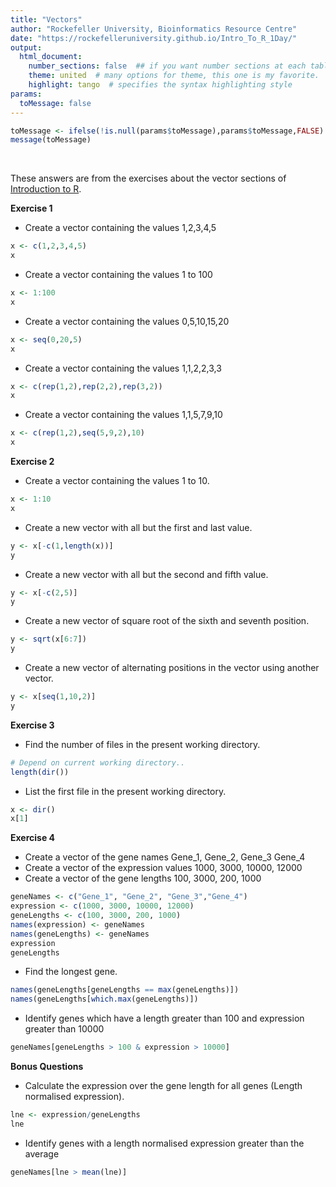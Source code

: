 ```yaml
---
title: "Vectors"
author: "Rockefeller University, Bioinformatics Resource Centre"
date: "https://rockefelleruniversity.github.io/Intro_To_R_1Day/"
output: 
  html_document:
    number_sections: false  ## if you want number sections at each table header
    theme: united  # many options for theme, this one is my favorite.
    highlight: tango  # specifies the syntax highlighting style
params:
  toMessage: false    
---
```


```r
toMessage <- ifelse(!is.null(params$toMessage),params$toMessage,FALSE)
message(toMessage)
```

<p>&nbsp;</p>
These answers are from the exercises about the vector sections of [Introduction to R](https://rockefelleruniversity.github.io/Intro_To_R_1Day/). 



**Exercise 1**

- Create a vector containing the values 1,2,3,4,5
```r
x <- c(1,2,3,4,5)
x
```
- Create a vector containing the values 1 to 100
```r
x <- 1:100
x
```
- Create a vector containing the values  0,5,10,15,20
```r
x <- seq(0,20,5)
x
```
- Create a vector containing the values 1,1,2,2,3,3
```r
x <- c(rep(1,2),rep(2,2),rep(3,2))
x
```
- Create a vector containing the values 1,1,5,7,9,10
```r
x <- c(rep(1,2),seq(5,9,2),10)
x
```

**Exercise 2**

- Create a vector containing the values 1 to 10.
```r
x <- 1:10
x
```
- Create a new vector with all but the first and last value.
```r
y <- x[-c(1,length(x))]
y
```
- Create a new vector with all but the second and fifth value.
```r
y <- x[-c(2,5)]
y
```
- Create a new vector of square root of the sixth and seventh position.
```r
y <- sqrt(x[6:7])
y
```

- Create a new vector of alternating positions in the vector using another vector.
```r
y <- x[seq(1,10,2)]
y
```


**Exercise 3** 

- Find the number of files in the present working directory.
```r
# Depend on current working directory..
length(dir())
```

- List the first file in the present working directory.
```r
x <- dir()
x[1]
```

**Exercise 4**

- Create a vector of the gene names Gene_1, Gene_2, Gene_3 Gene_4
- Create a vector of the expression values 1000, 3000, 10000, 12000
- Create a vector of the gene lengths 100, 3000, 200, 1000
```r
geneNames <- c("Gene_1", "Gene_2", "Gene_3","Gene_4")
expression <- c(1000, 3000, 10000, 12000)
geneLengths <- c(100, 3000, 200, 1000)
names(expression) <- geneNames
names(geneLengths) <- geneNames
expression
geneLengths
```
- Find the longest gene.
```r
names(geneLengths[geneLengths == max(geneLengths)])
names(geneLengths[which.max(geneLengths)])
```
- Identify genes which have a length greater than 100 and expression greater than 10000

```r
geneNames[geneLengths > 100 & expression > 10000]

```

**Bonus Questions**
<a name="bonus" id="bonus"></a>

- Calculate the expression over the gene length for all genes (Length normalised expression).
```r
lne <- expression/geneLengths
lne
```


- Identify genes with a length normalised expression greater than the average
```r
geneNames[lne > mean(lne)]

```

 